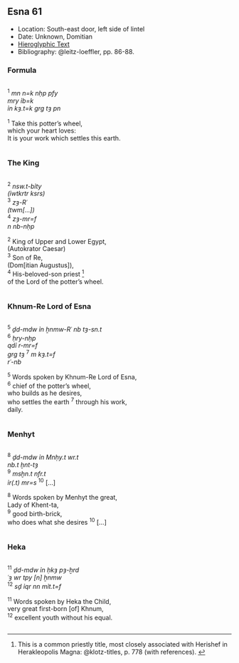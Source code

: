## Esna 61 {-}  
<style>  
  .col2 {  
    columns: 2 300px;         /* number of columns and width in pixels*/  
    -webkit-columns: 2 300px; /* chrome, safari */  
    -moz-columns: 2 300px;    /* firefox */  
    -webkit-column-break-inside: avoid;  
    -page-break-inside: avoid;  
    -break-inside: avoid;  
  }  
</style>  
  
- Location: South-east door, left side of lintel  
- Date: Unknown, Domitian  
- [Hieroglyphic Text](https://www.ifao.egnet.net/uploads/publications/enligne/Temples-Esna002.pdf#page=205){target="_blank"}  
- Bibliography: @leitz-loeffler, pp. 86-88.  
  
### Formula {-}  
  
<div class="col2">  
  
^1^ *mn n=k nḥp pfy  *  
  *mry ỉb=k  *  
*ỉn kȝ.t=k grg tȝ pn  *  
  
^1^ Take this potter's wheel,  
   which your heart loves:  
It is your work which settles this earth.  
  
</div>  
  
### The King {-}  
<div class="col2">  
  
^2^ *nsw.t-bỉty  *  
*(ỉwtkrtr ksrs) *  
^3^ *zȝ-Rʿ  *  
*(twm[...]) *  
^4^ *zȝ-mr=f*   
  *n nb-nḥp  *  
  
^2^ King of Upper and Lower Egypt,  
(Autokrator Caesar)  
^3^ Son of Re,  
(Dom[itian Augustus]),  
^4^ His-beloved-son priest [^fn-61-1]  
  of the Lord of the potter's wheel.  
  
</div>  
  
### Khnum-Re Lord of Esna {-}  
  
<div class="col2">  
  
^5^ *ḏd-mdw ỉn ẖnmw-Rʿ nb tȝ-sn.t  *  
^6^ *ḥry-nḥp   *  
*qdỉ r-mr=f  *  
*grg tȝ* ^7^ *m kȝ.t=f*  
    *rʿ-nb  *  
  
^5^ Words spoken by Khnum-Re Lord of Esna,  
^6^ chief of the potter's wheel,  
who builds as he desires,  
who settles the earth ^7^ through his work,  
   daily.  
  
</div>  
  
### Menhyt {-}  
<div class="col2">  
  
^8^ *ḏd-mdw ỉn Mnḥy.t wr.t*   
   *nb.t ḫnt-tȝ  *  
^9^ *msḫn.t nfr.t  *  
*ỉr(.t) mr=s * ^10^ [...]  
  
^8^ Words spoken by Menhyt the great,   
   Lady of Khent-ta,  
^9^ good birth-brick,  
who does what she desires ^10^ [...]  
  
</div>  
  
### Heka {-}  
<div class="col2">  
  
^11^ *ḏd-mdw ỉn ḥkȝ pȝ-ẖrd  *  
  *ʿȝ wr tpy [n] ẖnmw  *  
^12^ *sḏ ỉqr nn mỉt.t=f  *  
  
^11^ Words spoken by Heka the Child,  
  very great first-born [of] Khnum,  
^12^ excellent youth without his equal.  
</div>  
  
  
[^fn-61-1]: This is a common priestly title, most closely associated with Herishef in Herakleopolis Magna: @klotz-titles, p. 778 (with references). <!-- Todo: check Cauville, RdE 59, for where this title is used in offering scenes --> 